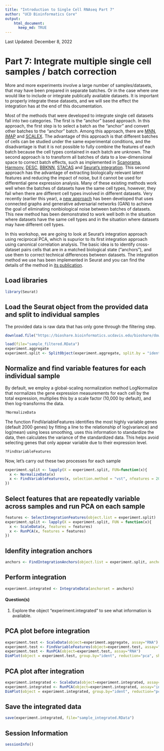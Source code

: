```yaml
---
title: "Introduction to Single Cell RNAseq Part 7"
author: "UCD Bioinformatics Core"
output:
    html_document:
      keep_md: TRUE
---
```



Last Updated: December 8, 2022

# Part 7: Integrate multiple single cell samples / batch correction

More and more experiments involve a large number of samples/datasets, that may have been prepared in separate batches. Or in the case where one would like to include or integrate publically available datasets. It is important to properly integrate these datasets, and we will see the effect the integration has at the end of this documentation.

Most of the methods that were developed to integrate single cell datasets fall into two categories. The first is the "anchor" based approach. In this approach, the first step is to select a batch as the "anchor" and convert other batches to the "anchor" batch. Among this approach, there are [MNN](https://github.com/MarioniLab/MNN2017), [iMAP](https://github.com/Svvord/iMAP) and [SCALEX](https://github.com/jsxlei/SCALEX). The advantage of this approach is that different batches of cells can be studied under the same experimental conditions, and the disadvantage is that it is not possible to fully combine the features of each batch because the cell types contained in each batch are unknown. The second approach is to transform all batches of data to a low-dimensional space to correct batch effects, such as implemented in [Scanorama](https://github.com/brianhie/scanorama), [Harmony](https://github.com/immunogenomics/harmony), [DESC](https://www.nature.com/articles/s41467-020-15851-3), [BBKNN](https://github.com/Teichlab/bbknn), [STACAS](https://www.ncbi.nlm.nih.gov/pmc/articles/PMC8098019/) and [Seurat's integration](https://www.cell.com/cell/fulltext/S0092-8674(19)30559-8). This second approach has the advantage of extracting biologically relevant latent features and reducing the impact of noise, but it cannot be used for differential gene expression analysis. Many of these existing methods work well when the batches of datasets have the same cell types, however, they fail when there are different cell types involved in different datasets. Very recently (earlier this year), a [new approach](https://www.mdpi.com/1422-0067/23/4/2082) has been developed that uses connected graphs and generative adversarial networks (GAN) to achieve the goal of eliminating nonbiological noise between batches of datasets. This new method has been demonstrated to work well both in the situation where datasets have the same cell types and in the situation where datasets may have different cell types.


In this workshop, we are going to look at Seurat's integration approach using reciprocal PCA, which is supurior to its first integration approach using canonical correlation analysis. The basic idea is to identify cross-dataset pairs cells that are in a matched biological state ("anchors"), and use them to correct technical differences between datasets. The integration method we use has been implemented in Seurat and you can find the details of the method in [its publication](https://www.sciencedirect.com/science/article/pii/S0092867419305598?via%3Dihub).


## Load libraries
```r
library(Seurat)
```

## Load the Seurat object from the provided data and split to individual samples

The provided data is raw data that has only gone through the filtering step.

```r
download.file("https://bioshare.bioinformatics.ucdavis.edu/bioshare/download/feb28v7lew62um4/sample_filtered.RData", "sample_filtered.RData")
```


```r
load(file="sample_filtered.RData")
experiment.aggregate
experiment.split <- SplitObject(experiment.aggregate, split.by = "ident")
```

## Normalize and find variable features for each individual sample

By default, we employ a global-scaling normalization method LogNormalize that normalizes the gene expression measurements for each cell by the total expression, multiplies this by a scale factor (10,000 by default), and then log-transforms the data.


```r
?NormalizeData
```

The function FindVariableFeatures identifies the most highly variable genes (default 2000 genes) by fitting a line to the relationship of log(variance) and log(mean) using loess smoothing, uses this information to standardize the data, then calculates the variance of the standardized data.  This helps avoid selecting genes that only appear variable due to their expression level.


```r
?FindVariableFeatures
```

Now, let's carry out these two processes for each sample


```r
experiment.split <- lapply(X = experiment.split, FUN=function(x){
  x <- NormalizeData(x)
  x <- FindVariableFeatures(x, selection.method = "vst", nfeatures = 2000)
})
```

## Select features that are repeatedly variable across samples and run PCA on each sample

```r
features <- SelectIntegrationFeatures(object.list = experiment.split)
experiment.split <- lapply(X = experiment.split, FUN = function(x){
  x <- ScaleData(x, features = features)
  x <- RunPCA(x, features = features)
})
```

## Idenfity integration anchors

```r
anchors <- FindIntegrationAnchors(object.list = experiment.split, anchor.features = features, reduction = "rpca")
```


## Perform integration

```r
experiment.integrated <- IntegrateData(anchorset = anchors)
```


#### Question(s)

1. Explore the object "experiment.integrated" to see what information is available.

## PCA plot before integration

```r
experiment.test <- ScaleData(object=experiment.aggregate, assay="RNA")
experiment.test <- FindVariableFeatures(object=experiment.test, assay="RNA")
experiment.test <- RunPCA(object=experiment.test, assay="RNA")
DimPlot(object = experiment.test, group.by="ident", reduction="pca", shuffle=TRUE)
```

## PCA plot after integration

```r
experiment.integrated <- ScaleData(object=experiment.integrated, assay="integrated")
experiment.integrated <- RunPCA(object=experiment.integrated, assay="integrated")
DimPlot(object = experiment.integrated, group.by="ident", reduction="pca", shuffle=TRUE)
```

## 

## Save the integrated data

```r
save(experiment.integrated, file="sample_integrated.RData")
```


## Session Information
```r
sessionInfo()
```

